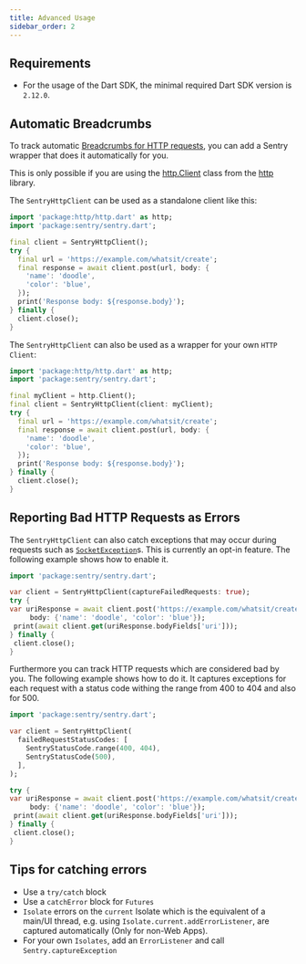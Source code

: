 ```yaml
---
title: Advanced Usage
sidebar_order: 2
---
```


## Requirements

- For the usage of the Dart SDK, the minimal required Dart SDK version is `2.12.0`.

## Automatic Breadcrumbs

To track automatic [Breadcrumbs for HTTP requests](https://develop.sentry.dev/sdk/event-payloads/breadcrumbs/#breadcrumb-types), you can add a Sentry wrapper that does it automatically for you.

This is only possible if you are using the [http.Client](https://pub.dev/documentation/http/latest/http/Client-class.html) class from the [http](https://pub.dev/packages/http) library.

The `SentryHttpClient` can be used as a standalone client like this:

```dart
import 'package:http/http.dart' as http;
import 'package:sentry/sentry.dart';

final client = SentryHttpClient();
try {
  final url = 'https://example.com/whatsit/create';
  final response = await client.post(url, body: {
    'name': 'doodle',
    'color': 'blue',
  });
  print('Response body: ${response.body}');
} finally {
  client.close();
}
```

The `SentryHttpClient` can also be used as a wrapper for your own `HTTP Client`:

```dart
import 'package:http/http.dart' as http;
import 'package:sentry/sentry.dart';

final myClient = http.Client();
final client = SentryHttpClient(client: myClient);
try {
  final url = 'https://example.com/whatsit/create';
  final response = await client.post(url, body: {
    'name': 'doodle',
    'color': 'blue',
  });
  print('Response body: ${response.body}');
} finally {
  client.close();
}
```

## Reporting Bad HTTP Requests as Errors

The `SentryHttpClient` can also catch exceptions that may occur during requests
such as [`SocketException`](https://api.dart.dev/stable/2.13.4/dart-io/SocketException-class.html)s.
This is currently an opt-in feature. The following example shows how to enable it.

```dart
import 'package:sentry/sentry.dart';

var client = SentryHttpClient(captureFailedRequests: true);
try {
var uriResponse = await client.post('https://example.com/whatsit/create',
     body: {'name': 'doodle', 'color': 'blue'});
 print(await client.get(uriResponse.bodyFields['uri']));
} finally {
 client.close();
}
```

Furthermore you can track HTTP requests which are considered bad by you. The
following example shows how to do it. It captures exceptions for each request
with a status code withing the range from 400 to 404 and also for 500.

```dart
import 'package:sentry/sentry.dart';

var client = SentryHttpClient(
  failedRequestStatusCodes: [
    SentryStatusCode.range(400, 404),
    SentryStatusCode(500),
  ],
);

try {
var uriResponse = await client.post('https://example.com/whatsit/create',
     body: {'name': 'doodle', 'color': 'blue'});
 print(await client.get(uriResponse.bodyFields['uri']));
} finally {
 client.close();
}
```

## Tips for catching errors

- Use a `try/catch` block
- Use a `catchError` block for `Futures`
- `Isolate` errors on the `current` Isolate which is the equivalent of a main/UI thread, e.g. using `Isolate.current.addErrorListener`, are captured automatically (Only for non-Web Apps).
- For your own `Isolates`, add an `ErrorListener` and call `Sentry.captureException`
